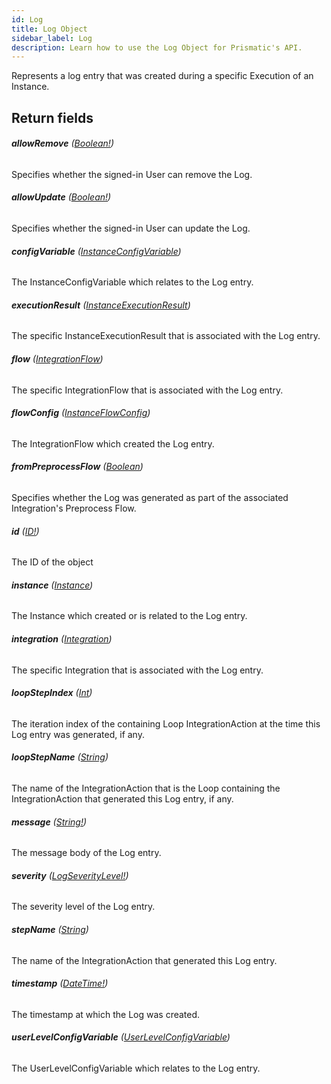 ```yaml
---
id: Log
title: Log Object
sidebar_label: Log
description: Learn how to use the Log Object for Prismatic's API.
---
```


Represents a log entry that was created during a specific Execution of an
Instance.

## Return fields

###### <b>allowRemove</b> ([Boolean!](api/schema/scalar/Boolean.mdx))

Specifies whether the signed-in User can remove the Log.

###### <b>allowUpdate</b> ([Boolean!](api/schema/scalar/Boolean.mdx))

Specifies whether the signed-in User can update the Log.

###### <b>configVariable</b> ([InstanceConfigVariable](api/schema/object/InstanceConfigVariable.mdx))

The InstanceConfigVariable which relates to the Log entry.

###### <b>executionResult</b> ([InstanceExecutionResult](api/schema/object/InstanceExecutionResult.mdx))

The specific InstanceExecutionResult that is associated with the Log entry.

###### <b>flow</b> ([IntegrationFlow](api/schema/object/IntegrationFlow.mdx))

The specific IntegrationFlow that is associated with the Log entry.

###### <b>flowConfig</b> ([InstanceFlowConfig](api/schema/object/InstanceFlowConfig.mdx))

The IntegrationFlow which created the Log entry.

###### <b>fromPreprocessFlow</b> ([Boolean](api/schema/scalar/Boolean.mdx))

Specifies whether the Log was generated as part of the associated Integration's Preprocess Flow.

###### <b>id</b> ([ID!](api/schema/scalar/ID.mdx))

The ID of the object

###### <b>instance</b> ([Instance](api/schema/object/Instance.mdx))

The Instance which created or is related to the Log entry.

###### <b>integration</b> ([Integration](api/schema/object/Integration.mdx))

The specific Integration that is associated with the Log entry.

###### <b>loopStepIndex</b> ([Int](api/schema/scalar/Int.mdx))

The iteration index of the containing Loop IntegrationAction at the time this Log entry was generated, if any.

###### <b>loopStepName</b> ([String](api/schema/scalar/String.mdx))

The name of the IntegrationAction that is the Loop containing the IntegrationAction that generated this Log entry, if any.

###### <b>message</b> ([String!](api/schema/scalar/String.mdx))

The message body of the Log entry.

###### <b>severity</b> ([LogSeverityLevel!](api/schema/enum/LogSeverityLevel.mdx))

The severity level of the Log entry.

###### <b>stepName</b> ([String](api/schema/scalar/String.mdx))

The name of the IntegrationAction that generated this Log entry.

###### <b>timestamp</b> ([DateTime!](api/schema/scalar/DateTime.mdx))

The timestamp at which the Log was created.

###### <b>userLevelConfigVariable</b> ([UserLevelConfigVariable](api/schema/object/UserLevelConfigVariable.mdx))

The UserLevelConfigVariable which relates to the Log entry.
